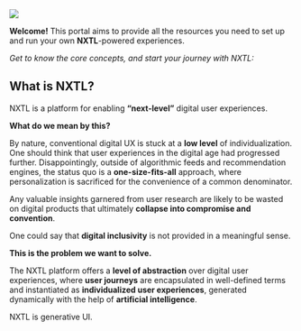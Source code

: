 
<div className="banner">
  <img src="levels.png" />
</div>

**Welcome!** This portal aims to provide all the resources you need to set up and run your own **NXTL**-powered experiences.

_Get to know the core concepts, and start your journey with NXTL:_

<Cards>
  <Cards.Card title="What is NXTL?" href="#what-is-nxtl" />
  <Cards.Card title="What is Generative UI?" href="/whatIsGenerativeUI" />
  <Cards.Card title="User Journeys" href="/concepts/userJourneys" />
  <Cards.Card
    title="Matrices & Artifacts"
    href="/concepts/matricesAndArtifacts"
  />
  <Cards.Card title="Signals" href="/concepts/signals" />
  <Cards.Card title="Installation" href="/installation" />
  <Cards.Card title="Example: “Canine Cuisine”" href="/exampleCanineCuisine" />
  <Cards.Card title="API reference" href="/apiReference" />
  <Cards.Card title="✨ Playground" href="/playground" />
</Cards>

## What is NXTL?

NXTL is a platform for enabling **“next-level”** digital user experiences.

**What do we mean by this?**

By nature, conventional digital UX is stuck at a **low level** of individualization. One should think that user experiences in the digital age had progressed further. Disappointingly, outside of algorithmic feeds and recommendation engines, the status quo is a **one-size-fits-all** approach, where personalization is sacrificed for the convenience of a common denominator.

Any valuable insights garnered from user research are likely to be wasted on digital products that ultimately **collapse into compromise and convention**.

One could say that **digital inclusivity** is not provided in a meaningful sense.

**This is the problem we want to solve.**

The NXTL platform offers a **level of abstraction** over digital user experiences, where **user journeys** are encapsulated in well-defined terms and instantiated as **individualized user experiences**, generated dynamically with the help of **artificial intelligence**.

NXTL is generative UI.

<br />
<br />
<Cards.Card
  title="Explore: What is Generative UI?"
  href="/whatIsGenerativeUI"
/>
